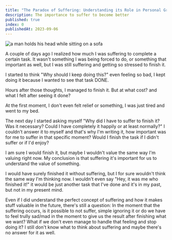 ```yaml
---
title: "The Paradox of Suffering: Understanding its Role in Personal Growth"
description: The importance to suffer to become better
published: true
index: 0
publishedAt: 2023-09-06
---
```

<img src="https://images.unsplash.com/photo-1493836512294-502baa1986e2?ixlib=rb-4.0.3&ixid=M3wxMjA3fDB8MHxwaG90by1wYWdlfHx8fGVufDB8fHx8fA%3D%3D&auto=format&fit=crop&w=2690&q=80" alt="a man holds his head while sitting on a sofa" data-text="Imagem from Unsplash.com" />

A couple of days ago I realized how much I was suffering to complete a certain task. It wasn't something I was being forced to do, or something that important as well, but I was still suffering and getting so stressed to finish it.

I started to think "Why should I keep doing this?" even feeling so bad, I kept doing it because I wanted to see that task DONE.

Hours after those thoughts, I managed to finish it. But at what cost? and what I felt after seeing it done?

At the first moment, I don't even felt relief or something, I was just tired and went to my bed.

The next day I started asking myself "Why did I have to suffer to finish it? Was it necessary? Could I have completely it happily or at least normally?" I couldn't answer it to myself and that's why I'm writing it, how important was for me to suffer in that specific moment? Would I finish the task if I didn't suffer or if I'd enjoy?

I am sure I would finish it, but maybe I wouldn't value the same way I'm valuing right now. My conclusion is that suffering it's important for us to understand the value of something.

I would have surely finished it without suffering, but I for sure wouldn't think the same way I'm thinking now. I wouldn't even say "Hey, it was me who finished it!" it would be just another task that I've done and it's in my past, but not in my present mind.

Even if I did understand the perfect concept of suffering and how it makes stuff valuable in the future, there's still a question: In the moment that the suffering occurs, is it possible to not suffer, simple ignoring it or do we have to feel trully sad/mad in the moment to give us the result after finishing what we want? What if we don't even manage to handle that feeling and stop doing it? I still don't know what to think about suffering and maybe there's no answer for it as well.